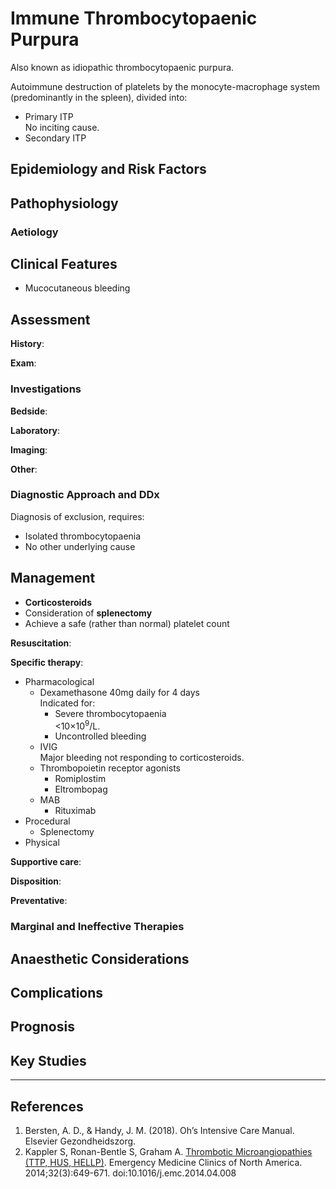 # Immune Thrombocytopaenic Purpura

:::info
Also known as idiopathic thrombocytopaenic purpura.
:::

Autoimmune destruction of platelets by the monocyte-macrophage system (predominantly in the spleen), divided into:

* Primary ITP\
No inciting cause.
* Secondary ITP


## Epidemiology and Risk Factors

## Pathophysiology

### Aetiology

## Clinical Features

* Mucocutaneous bleeding

## Assessment

**History**:

**Exam**:

### Investigations

**Bedside**:

**Laboratory**:

**Imaging**:

**Other**:

### Diagnostic Approach and DDx

Diagnosis of exclusion, requires:

* Isolated thrombocytopaenia
* No other underlying cause

## Management

:::priority
* **Corticosteroids**
* Consideration of **splenectomy**
* Achieve a safe (rather than normal) platelet count
:::

**Resuscitation**:

**Specific therapy**:

* Pharmacological
	* Dexamethasone 40mg daily for 4 days\
	Indicated for:
		* Severe thrombocytopaenia\
		<10×10^9^/L.
		* Uncontrolled bleeding
	* IVIG\
	Major bleeding not responding to corticosteroids.
	* Thrombopoietin receptor agonists
		* Romiplostim
		* Eltrombopag
	* MAB
		* Rituximab
* Procedural
	* Splenectomy
* Physical

**Supportive care**:

**Disposition**:

**Preventative**:


### Marginal and Ineffective Therapies

## Anaesthetic Considerations

## Complications

## Prognosis

## Key Studies


---

## References

1. Bersten, A. D., & Handy, J. M. (2018). Oh’s Intensive Care Manual. Elsevier Gezondheidszorg.
1. Kappler S, Ronan-Bentle S, Graham A. [Thrombotic Microangiopathies (TTP, HUS, HELLP)](https://www.sciencedirect.com/science/article/pii/S0733862714000327). Emergency Medicine Clinics of North America. 2014;32(3):649-671. doi:10.1016/j.emc.2014.04.008